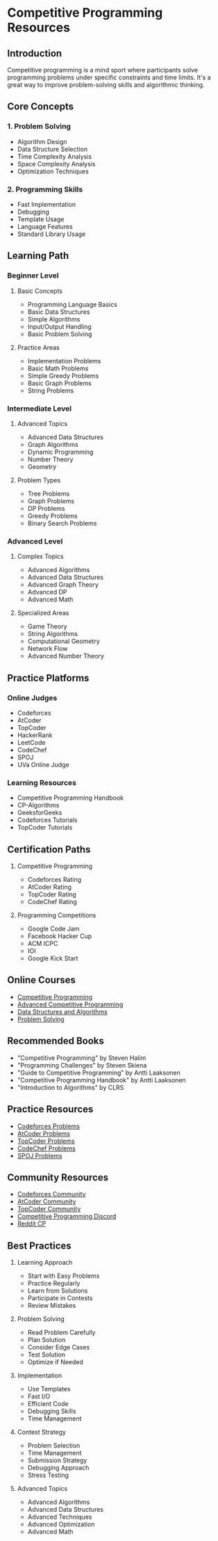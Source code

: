 # Competitive Programming Resources

## Introduction
Competitive programming is a mind sport where participants solve programming problems under specific constraints and time limits. It's a great way to improve problem-solving skills and algorithmic thinking.

## Core Concepts

### 1. Problem Solving
- Algorithm Design
- Data Structure Selection
- Time Complexity Analysis
- Space Complexity Analysis
- Optimization Techniques

### 2. Programming Skills
- Fast Implementation
- Debugging
- Template Usage
- Language Features
- Standard Library Usage

## Learning Path

### Beginner Level
1. Basic Concepts
   - Programming Language Basics
   - Basic Data Structures
   - Simple Algorithms
   - Input/Output Handling
   - Basic Problem Solving

2. Practice Areas
   - Implementation Problems
   - Basic Math Problems
   - Simple Greedy Problems
   - Basic Graph Problems
   - String Problems

### Intermediate Level
1. Advanced Topics
   - Advanced Data Structures
   - Graph Algorithms
   - Dynamic Programming
   - Number Theory
   - Geometry

2. Problem Types
   - Tree Problems
   - Graph Problems
   - DP Problems
   - Greedy Problems
   - Binary Search Problems

### Advanced Level
1. Complex Topics
   - Advanced Algorithms
   - Advanced Data Structures
   - Advanced Graph Theory
   - Advanced DP
   - Advanced Math

2. Specialized Areas
   - Game Theory
   - String Algorithms
   - Computational Geometry
   - Network Flow
   - Advanced Number Theory

## Practice Platforms

### Online Judges
- Codeforces
- AtCoder
- TopCoder
- HackerRank
- LeetCode
- CodeChef
- SPOJ
- UVa Online Judge

### Learning Resources
- Competitive Programming Handbook
- CP-Algorithms
- GeeksforGeeks
- Codeforces Tutorials
- TopCoder Tutorials

## Certification Paths
1. Competitive Programming
   - Codeforces Rating
   - AtCoder Rating
   - TopCoder Rating
   - CodeChef Rating

2. Programming Competitions
   - Google Code Jam
   - Facebook Hacker Cup
   - ACM ICPC
   - IOI
   - Google Kick Start

## Online Courses
- [Competitive Programming](https://www.coursera.org/learn/competitive-programming)
- [Advanced Competitive Programming](https://www.udemy.com/course/competitive-programming/)
- [Data Structures and Algorithms](https://www.coursera.org/specializations/data-structures-algorithms)
- [Problem Solving](https://www.edx.org/course/problem-solving)

## Recommended Books
- "Competitive Programming" by Steven Halim
- "Programming Challenges" by Steven Skiena
- "Guide to Competitive Programming" by Antti Laaksonen
- "Competitive Programming Handbook" by Antti Laaksonen
- "Introduction to Algorithms" by CLRS

## Practice Resources
- [Codeforces Problems](https://codeforces.com/problemset)
- [AtCoder Problems](https://atcoder.jp/contests/)
- [TopCoder Problems](https://www.topcoder.com/community/competitive-programming/)
- [CodeChef Problems](https://www.codechef.com/problems/)
- [SPOJ Problems](https://www.spoj.com/problems/)

## Community Resources
- [Codeforces Community](https://codeforces.com/)
- [AtCoder Community](https://atcoder.jp/)
- [TopCoder Community](https://www.topcoder.com/community/)
- [Competitive Programming Discord](https://discord.gg/competitive-programming)
- [Reddit CP](https://www.reddit.com/r/competitiveprogramming/)

## Best Practices
1. Learning Approach
   - Start with Easy Problems
   - Practice Regularly
   - Learn from Solutions
   - Participate in Contests
   - Review Mistakes

2. Problem Solving
   - Read Problem Carefully
   - Plan Solution
   - Consider Edge Cases
   - Test Solution
   - Optimize if Needed

3. Implementation
   - Use Templates
   - Fast I/O
   - Efficient Code
   - Debugging Skills
   - Time Management

4. Contest Strategy
   - Problem Selection
   - Time Management
   - Submission Strategy
   - Debugging Approach
   - Stress Testing

5. Advanced Topics
   - Advanced Algorithms
   - Advanced Data Structures
   - Advanced Techniques
   - Advanced Optimization
   - Advanced Math 